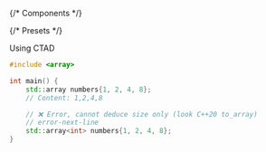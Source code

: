{/* Components */}

{/* Presets */}

Using <Tooltip title={Term_CTAD}>CTAD</Tooltip>

```cpp
#include <array>

int main() {
	std::array numbers{1, 2, 4, 8};
	// Content: 1,2,4,8

	// ❌ Error, cannot deduce size only (look C++20 to_array)
	// error-next-line
	std::array<int> numbers{1, 2, 4, 8};
}
```